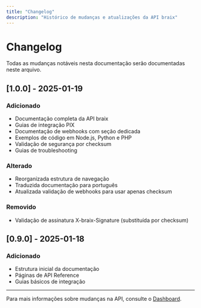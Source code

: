 ```yaml
---
title: "Changelog"
description: "Histórico de mudanças e atualizações da API braix"
---
```


# Changelog

Todas as mudanças notáveis nesta documentação serão documentadas neste arquivo.

## [1.0.0] - 2025-01-19

### Adicionado
- Documentação completa da API braix
- Guias de integração PIX
- Documentação de webhooks com seção dedicada
- Exemplos de código em Node.js, Python e PHP
- Validação de segurança por checksum
- Guias de troubleshooting

### Alterado
- Reorganizada estrutura de navegação
- Traduzida documentação para português
- Atualizada validação de webhooks para usar apenas checksum

### Removido
- Validação de assinatura X-braix-Signature (substituída por checksum)

## [0.9.0] - 2025-01-18

### Adicionado
- Estrutura inicial da documentação
- Páginas de API Reference
- Guias básicos de integração

---

Para mais informações sobre mudanças na API, consulte o [Dashboard](https://dashboard.braix.com.br).
